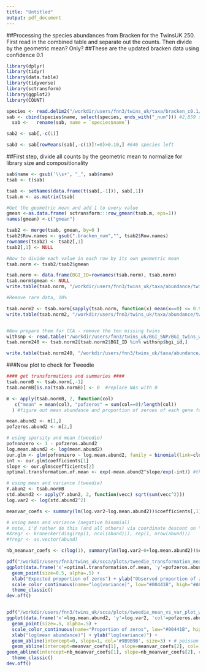 ```yaml
---
title: "Untitled"
output: pdf_document
---
```


##Processing the species abundances from Bracken for the TwinsUK 250. First read in the combined table and separate out the counts. Then divide by the geometric mean? Only?
##These are the updated bracken data using confidence 0.1
```r
library(dplyr)
library(tidyr)
library(data.table)
library(tidyverse)
library(sctransform)
library(ggplot2)
library(COUNT)
```

```r
species <- read.delim2("/workdir/users/fnn3/twins_uk/taxa/bracken_c0.1/twinsUK_all_bracken_c0.1.out", header=T, sep="\t")
sab <- cbind(species$name, select(species, ends_with("_num"))) #2,859 species
  sab <-   rename(sab, name = `species$name`)

sab2 <- sab[,-c(1)]

sab3 <- sab[rowMeans(sab[,-c(1)]!=0)>0.10,] #646 species left

```


##First step, divide all counts by the geometric mean to normalize for library size and compositionality
```r
sab$name <- gsub('\\s+', "_", sab$name)
tsab <- t(sab)

tsab <- setNames(data.frame(t(sab[,-1])), sab[,1])
tsab.m <- as.matrix(tsab)

#Get the geometric mean and add 1 to every value
gmean <-as.data.frame( sctransform:::row_gmean(tsab.m, eps=1))
names(gmean) <-c("gmean")

tsab2 <- merge(tsab, gmean, by=0 )
tsab2$Row.names <- gsub(".bracken_num","", tsab2$Row.names)
rownames(tsab2) <- tsab2[,1]
tsab2[,1] <- NULL

#Now to divide each value in each row by its own geometric mean
tsab.norm <- tsab2/tsab2$gmean

tsab.norm <- data.frame(BGI_ID=rownames(tsab.norm), tsab.norm)
tsab.norm$gmean <- NULL
write.table(tsab.norm, "/workdir/users/fnn3/twins_uk/taxa/abundance/twinsUK_species_abundance_gmeanNormalized_v2.txt", sep="\t", quote = F)

#Remove rare data, 10%

tsab.norm2 <- tsab.norm[sapply(tsab.norm, function(x) mean(x==0) <= 0.9)] #656 left
write.table(tsab.norm2, "/workdir/users/fnn3/twins_uk/taxa/abundance/twinsUK_species_abundance_gmeanNormalized_filt10_v2.txt", sep="\t", quote = F, row.names=F)


#Now prepare them for CCA - remove the ten missing twins
withsnp <- read.table("/workdir/users/fnn3/twins_uk/BGI_SNP/BGI_twins_with_SNPs.txt", sep="\t", header=T)
tsab.norm240 <- tsab.norm2[tsab.norm2$BGI_ID %in% withsnp$bgi_id,]

write.table(tsab.norm240, "/workdir/users/fnn3/twins_uk/taxa/abundance/twinsUK240_species_abundance_gmeanNormalized_filt10_v2.txt", sep="\t", quote = F, row.names=F)

```


###Now plot to check for Tweedie 
```r
#### get transformations and summaries ####
tsab.normB <- tsab.norm[,-1]
tsab.normB[is.na(tsab.normB)] <- 0  #replace NAs with 0

m <- apply(tsab.normB, 2, function(col) 
   c("mean" = mean(col), "pofzeros" = sum(col==0)/length(col))
  ) #figure out mean abundance and proportion of zeroes of each gene family 

mean.abund2 <- m[1,]
pofzeros.abund2 <- m[2,]

# using sparsity and mean (tweedie)
pofnonzero <- 1 - pofzeros.abund2
log.mean.abund2 <- log(mean.abund2)
our.glm <- glm(pofnonzero ~ log.mean.abund2, family = binomial(link=cloglog), weights = rep(250, ncol(tsab.normB)))
int <- our.glm$coefficients[1]
slope <- our.glm$coefficients[2]
optimal.transformation.of.mean <- exp(-mean.abund2^slope/exp(-int)) #theoretically optimal: see email

# using mean and variance (tweedie)
Y.abun2 <- tsab.normB
std.abund2 <- apply(Y.abun2, 2, function(vecc) sqrt(sum(vecc^2)))
log.var2 <- log(std.abund2^2)

meanvar_coefs <- summary(lm(log.var2~log.mean.abund2))$coefficients[,1] # 10.059650        1.694836 

# using mean and variance (negative binomial)
# note, i'd rather do this (and all others) via coordinate descent on \mu and the model parameters.. actually fitting the likelihood
#Xregr <- kronecker(diag(rep(1, ncol(abund))), rep(1, nrow(abund)))
#Yregr <- as.vector(abund)

nb_meanvar_coefs <- c(log(1), summary(lm(log.var2~0+log.mean.abund2))$coefficients[,1]) # 0, 2.59

pdf("/workdir/users/fnn3/twins_uk/scca/plots/tweedie_transformation_mean_plot_species_v2.pdf", height=5, width=10)
ggplot(data.frame('x'=optimal.transformation.of.mean, 'y'=pofzeros.abund2, 'col'=log.var2), aes(x=x, y=y, colour=col))+
  geom_point(size=0.5, alpha=.5) + 
  xlab("Expected proportion of zeros") + ylab("Observed proportion of zeros") +
  scale_color_continuous(name="log(variance)", low="#00441B", high="#A6DBA0") +
  theme_classic()
dev.off()


pdf("/workdir/users/fnn3/twins_uk/scca/plots/tweedie_mean_vs_var_plot_w_poisson_nb_species_v2.pdf", height=5, width=10)
ggplot(data.frame('x'=log.mean.abund2, 'y'=log.var2, 'col'=pofzeros.abund2), aes(x=x, y=y, colour=col))+
  geom_point(size=.5, alpha=.5) + 
  scale_color_continuous(name="Proportion of zeros", low="#00441B", high="#5AAE61") +
  xlab("log(mean abundance)") + ylab("log(variance)") +
  geom_abline(intercept=0, slope=1, col='#9B9B9B', size=3) + # poisson
  geom_abline(intercept=meanvar_coefs[1], slope=meanvar_coefs[2], col='#FFB900', size=3) +  # from tweedie mean and var
geom_abline(intercept=nb_meanvar_coefs[1], slope=nb_meanvar_coefs[2], col='#484848', size=3) + # from NB1 mean and var
  theme_classic()
dev.off()
```
